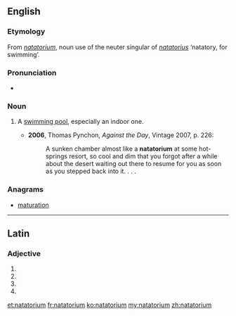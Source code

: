 ==English==

===Etymology===
From {{etyl|LL.|en}} ''[[#Latin|natatorium]]'', noun use of the neuter singular of {{etyl|la|en}} ''[[natatorius]]'' ‘natatory, for swimming’.

===Pronunciation===
* {{IPA|/neɪtəˈtɔːɹɪəm/|lang=en}}

===Noun===
{{en-noun|natatoriums|natatoria}}

# {{context|US|lang=en}} A [[swimming pool]], especially an indoor one.
#* '''2006''', Thomas Pynchon, ''Against the Day'', Vintage 2007, p. 226:
#*: A sunken chamber almost like a '''natatorium''' at some hot-springs resort, so cool and dim that you forgot after a while about the desert waiting out there to resume for you as soon as you stepped back into it. . . .

===Anagrams===
* [[maturation#English|maturation]]

----

==Latin==

===Adjective===
{{la-adj-form|natātōrium}}

# {{inflection of|natātōrius||nom|n|s|lang=la}}
# {{inflection of|natātōrius||acc|m|s|lang=la}}
# {{inflection of|natātōrius||acc|n|s|lang=la}}
# {{inflection of|natātōrius||voc|n|s|lang=la}}

[[et:natatorium]]
[[fr:natatorium]]
[[ko:natatorium]]
[[my:natatorium]]
[[zh:natatorium]]